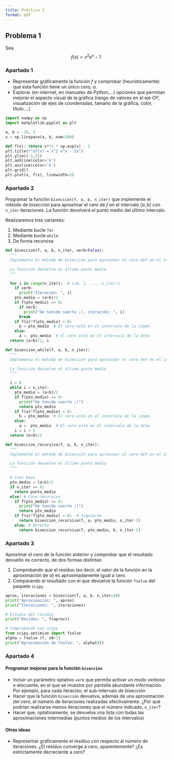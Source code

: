 ```yaml
--- 
title: Práctica 3
format: pdf
---
```


## Problema 1
Sea
$$
f(x) = x^2 e^x -1
$$

### Apartado 1

- Representar gráficamente la función $f$ y comprobar (heurísticamente) que esta función tiene un único cero, $\alpha$. 
- Explorar (en internet, en manuales de Python,...) opciones que permitan mejorar el aspecto visual de la gráfica  (rango de valores en el eje $OY$, visualización de ejes de coordenadas, tamaño de la gráfica, color, título....).

```python
import numpy as np
import matplotlib.pyplot as plt

a, b = -10, 3
x = np.linspace(a, b, num=200)

def f(x): return x**2 * np.exp(x) - 1
plt.title(r"$f(x) = x^2 e^x - 1$")
plt.ylim((-1,5))
plt.axhline(color='k')
plt.axvline(color='k')
plt.grid()
plt.plot(x, f(x), linewidth=3)
```
### Apartado 2
Programar la función `bisección(f, a, b, n_iter)` que implemente el método de bisección para aproximar el cero de $f$ en el intervalo $[a,b]$ con `n_iter` iteraciones. La función devolverá el punto medio del último intervalo.

Realizaremos tres variantes:

1. Mediante bucle `for`
2. Mediante bucle `while`
3. De forma recursiva


```python
def biseccion(f, a, b, n_iter, verb=False):
  """
  Implementa el método de bisección para aproximar el cero def en el intervalo [a,b] con n_iter iteraciones

  La funcción devuelve el último punto medio
  """ 

  for i in range(n_iter):  # i=0, 1, ..., n_iter-1
    if verb: 
      print("Iteración: ", i)
    pto_medio = (a+b)/2 
    if f(pto_medio) == 0:
      if verb: 
        print("He tenido suerte ;), iteración: ", i)
      break 
    if f(a)*f(pto_medio) < 0: 
      b = pto_medio  # El cero está en el intervalo de la izqda
    else:
      a =  pto_medio  # El cero está en el intervalo de la dcha
  return (a+b)/2, i
```

```python
def biseccion_while(f, a, b, n_iter):
  """
  Implementa el método de bisección para aproximar el cero def en el intervalo [a,b] con n_iter iteraciones

  La funcción devuelve el último punto medio
  """ 

  i = 0
  while i < n_iter:
    pto_medio = (a+b)/2 
    if f(pto_medio) == 0:
      print("He tenido suerte ;)")
      return pto_medio 
    if f(a)*f(pto_medio) < 0: 
      b = pto_medio  # El cero está en el intervalo de la izqda
    else:
      a =  pto_medio  # El cero está en el intervalo de la dcha
    i = i + 1
  return (a+b)/2
```


```python
def biseccion_recursiva(f, a, b, n_iter):
  """
  Implementa el método de bisección para aproximar el cero def en el intervalo [a,b] con n_iter iteraciones

  La funcción devuelve el último punto medio
  """ 

  # Caso base
  pto_medio = (a+b)/2 
  if n_iter == 0: 
    return punto_medio
  else: # Caso recursivo
    if f(pto_medio) == 0:
      print("He tenido suerte ;)")
      return pto_medio 
    if f(a)*f(pto_medio) < 0:  # Izquierda
      return biseccion_recursiva(f, a, pto_medio, n_iter-1) 
    else: # Derecha
      return biseccion_recursiva(f, pto_medio, b, n_iter-1)
```

### Apartado 3

Aproximar el cero de la función anterior y comprobar que el resultado devuelto es correcto, de dos formas distintas:

1. Comprobando que el resíduo (es decir, el valor de la función en la aproximación de $\alpha$) es aproximadamente igual a cero.
2. Comparando el resultado con el que devuelve la función `fsolve` del paquete `scipy`.

```python
aprox, iteraciones = biseccion(f, a, b, n_iter=20)
print("Aproximación: ", aprox)
print("Iteraciones: ", iteraciones)

# Estudio del resíduo
print("Resíduo: ", f(aprox))

# Comprobando con scipy
from scipy.optimize import fsolve
alpha = fsolve (f, x0=1)
print("Aproximación de fsolve: ", alpha[0])
```

### Apartado 4

#### Programar mejoras para la función `bisección`

- Incluir un parámetro optativo `verb` que permita activar un modo *verboso* o elocuente, en el que se muestre por pantalla abundante información. Por ejemplo, para cada iteración, el sub-intervalo de bisección
- Hacer que la función `bisección` devuelva, además de una aproximación del cero, el número de iteraciones realizadas efectivamente. ¿Por qué podrían realizarse menos iteraciones que el número indicado, `n_iter`?
- Hacer que, optativamente, se devuelva una lista con todas las aproximaciones intermedias (puntos medios de los intervalos)

#### Otras ideas
- Representar gráficamente el resíduo con respecto al número de iteraciones. ¿El resíduo converge a cero, aparentemente? ¿Es estrictamente decreciente a cero?


